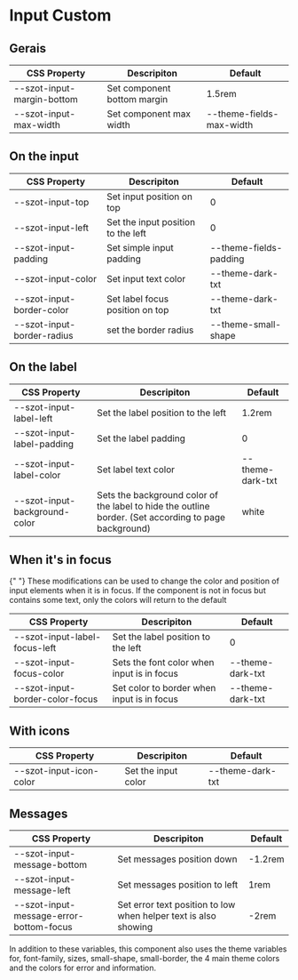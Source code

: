 <!-- Badge.stories.mdx -->



<Meta title="Components/FormFields/Input/Custom" />

# Input Custom

## Gerais

| CSS Property               | Descripiton                 | Default                  |
| -------------------------- | --------------------------- | ------------------------ |
| --szot-input-margin-bottom | Set component bottom margin | 1.5rem                   |
| --szot-input-max-width     | Set component max width     | --theme-fields-max-width |

## On the input

| CSS Property               | Descripiton                        | Default                |
| -------------------------- | ---------------------------------- | ---------------------- |
| --szot-input-top           | Set input position on top          | 0                      |
| --szot-input-left          | Set the input position to the left | 0                      |
| --szot-input-padding       | Set simple input padding           | --theme-fields-padding |
| --szot-input-color         | Set input text color               | --theme-dark-txt       |
| --szot-input-border-color  | Set label focus position on top    | --theme-dark-txt       |
| --szot-input-border-radius | set the border radius              | --theme-small-shape    |

## On the label

| CSS Property                  | Descripiton                                                                                           | Default          |
| ----------------------------- | ----------------------------------------------------------------------------------------------------- | ---------------- |
| --szot-input-label-left       | Set the label position to the left                                                                    | 1.2rem           |
| --szot-input-label-padding    | Set the label padding                                                                                 | 0                |
| --szot-input-label-color      | Set label text color                                                                                  | --theme-dark-txt |
| --szot-input-background-color | Sets the background color of the label to hide the outline border. (Set according to page background) | white            |

## When it's in focus

<p>
  {" "}
  These modifications can be used to change the color and position of input
  elements when it is in focus. If the component is not in focus but contains
  some text, only the colors will return to the default
</p>

| CSS Property                    | Descripiton                                | Default          |
| ------------------------------- | ------------------------------------------ | ---------------- |
| --szot-input-label-focus-left   | Set the label position to the left         | 0                |
| --szot-input-focus-color        | Sets the font color when input is in focus | --theme-dark-txt |
| --szot-input-border-color-focus | Set color to border when input is in focus | --theme-dark-txt |

## With icons

| CSS Property            | Descripiton         | Default          |
| ----------------------- | ------------------- | ---------------- |
| --szot-input-icon-color | Set the input color | --theme-dark-txt |

## Messages

| CSS Property                            | Descripiton                                                     | Default |
| --------------------------------------- | --------------------------------------------------------------- | ------- |
| --szot-input-message-bottom             | Set messages position down                                      | -1.2rem |
| --szot-input-message-left               | Set messages position to left                                   | 1rem    |
| --szot-input-message-error-bottom-focus | Set error text position to low when helper text is also showing | -2rem   |

<p>
  In addition to these variables, this component also uses the theme variables
  for, font-family, sizes, small-shape, small-border, the 4 main theme colors
  and the colors for error and information.
</p>
